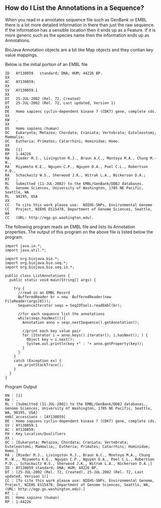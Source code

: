 == How do I List the Annotations in a Sequence? ==

When you read in a annotates sequence file such as GenBank or EMBL there is a lot more detailed information in there than just the raw sequence. If the information has a sensible location then it ends up as a Feature. If it is more generic such as the species name then the information ends up as Annotations.

BioJava Annotation objects are a bit like Map objects and they contian key value mappings.

Below is the initial portion of an EMBL file
<pre>
ID   AY130859   standard; DNA; HUM; 44226 BP.
XX
AC   AY130859;
XX
SV   AY130859.1
XX
DT   25-JUL-2002 (Rel. 72, Created)
DT   25-JUL-2002 (Rel. 72, Last updated, Version 1)
XX
DE   Homo sapiens cyclin-dependent kinase 7 (CDK7) gene, complete cds.
XX
KW   .
XX
OS   Homo sapiens (human)
OC   Eukaryota; Metazoa; Chordata; Craniata; Vertebrata; Euteleostomi; Mammalia;
OC   Eutheria; Primates; Catarrhini; Hominidae; Homo.
XX
RN   [1]
RP   1-44226
RA   Rieder M.J., Livingston R.J., Braun A.C., Montoya M.A., Chung M.-W.,
RA   Miyamoto K.E., Nguyen C.P., Nguyen D.A., Poel C.L., Robertson P.D.,
RA   Schackwitz W.S., Sherwood J.K., Witrak L.A., Nickerson D.A.;
RT   ;
RL   Submitted (11-JUL-2002) to the EMBL/GenBank/DDBJ databases.
RL   Genome Sciences, University of Washington, 1705 NE Pacific, Seattle, WA
RL   98195, USA
XX
CC   To cite this work please use:  NIEHS-SNPs, Environmental Genome
CC   Project, NIEHS ES15478, Department of Genome Sciences, Seattle, WA
CC   (URL: http://egp.gs.washington.edu).
</pre>

The following program reads an EMBL file and lists its Annotation properties. The output of this program on the above file is listed below the program.

<pre>
import java.io.*;
import java.util.*;

import org.biojava.bio.*;
import org.biojava.bio.seq.*;
import org.biojava.bio.seq.io.*;

public class ListAnnotations {
  public static void main(String[] args) {

    try {
      //read in an EMBL Record
      BufferedReader br = new  BufferedReader(new FileReader(args[0]));
      SequenceIterator seqs = SeqIOTools.readEmbl(br);

      //for each sequence list the annotations
      while(seqs.hasNext()){
        Annotation anno = seqs.nextSequence().getAnnotation();

        //print each key value pair
        for (Iterator i = anno.keys().iterator(); i.hasNext(); ) {
          Object key = i.next();
          System.out.println(key +" : "+ anno.getProperty(key));
        }
      }
    }
    catch (Exception ex) {
      ex.printStackTrace();
    }
  }
}
</pre>

Program Output
<pre>
RN : [1]
KW : .
RL : [Submitted (11-JUL-2002) to the EMBL/GenBank/DDBJ databases., Genome Sciences, University of Washington, 1705 NE Pacific, Seattle, WA, 98195, USA]
embl_accessions : [AY130859]
DE : Homo sapiens cyclin-dependent kinase 7 (CDK7) gene, complete cds.
SV : AY130859.1
AC : AY130859;
FH : Key Location/Qualifiers
XX :
OC : [Eukaryota; Metazoa; Chordata; Craniata; Vertebrata; Euteleostomi; Mammalia;, Eutheria; Primates; Catarrhini; Hominidae; Homo.]
RA : [Rieder M.J., Livingston R.J., Braun A.C., Montoya M.A., Chung M.-W.,, Miyamoto K.E., Nguyen C.P., Nguyen D.A., Poel C.L., Robertson P.D.,, Schackwitz W.S., Sherwood J.K., Witrak L.A., Nickerson D.A.;]
ID : AY130859 standard; DNA; HUM; 44226 BP.
DT : [25-JUL-2002 (Rel. 72, Created), 25-JUL-2002 (Rel. 72, Last updated, Version 1)]
CC : [To cite this work please use: NIEHS-SNPs, Environmental Genome, Project, NIEHS ES15478, Department of Genome Sciences, Seattle, WA, (URL: http://egp.gs.washington.edu).]
RT : ;
OS : Homo sapiens (human)
RP : 1-44226 
</pre>